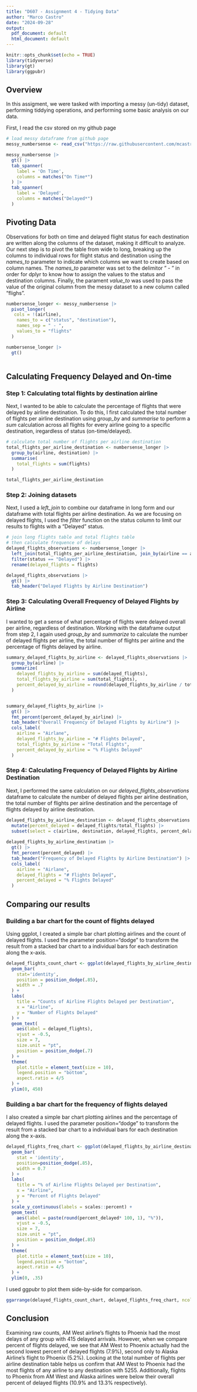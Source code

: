 ```yaml
---
title: "D607 - Assignment 4 - Tidying Data"
author: "Marco Castro"
date: "2024-09-28"
output:
  pdf_document: default
  html_document: default
---
```


```r
knitr::opts_chunk$set(echo = TRUE)
library(tidyverse)
library(gt)
library(ggpubr)
```

## Overview
In this assigment, we were tasked with importing a messy (un-tidy) dataset, performing tiddying operations, and performing some basic analysis on our data. 

First, I read the csv stored on my github page
```r
# load messy dataframe from github page
messy_numbersense <- read_csv("https://raw.githubusercontent.com/mcastro64/d607-assignments/refs/heads/master/assignment-04/assigment4_data.csv")

messy_numbersense |>
  gt() |>
  tab_spanner(
    label = 'On Time',
    columns = matches("On Time*")
  ) |>
  tab_spanner(
    label = 'Delayed',
    columns = matches("Delayed*")
  )
```

## Pivoting Data

Observations for both on time and delayed flight status for each destination are written along the columns of the dataset, making it difficult to analyze. Our next step is to pivot the table from wide to long, breaking up the columns to individual rows for flight status and destination using the _names_to_ parameter to indicate which columns we want to create based on column names. The _names_to_ parameter was set to the delimitor " - " in order for dplyr to know how to assign the values to the status and destination columns. Finally, the parament _value_to_ was used to pass the value of the original column from the messy dataset to a new column called "flighs".


```r
numbersense_longer <- messy_numbersense |>
  pivot_longer(
   cols = !(airline),
    names_to = c("status", "destination"), 
    names_sep = " - ",
    values_to = "flights"
  )

numbersense_longer |>
  gt()
    
```
## Calculating Frequency Delayed and On-time

### Step 1: Calculating total flights by destination airline

Next, I wanted to be able to calculate the percentage of flights that were delayed by airline destination. To do this, I first calculated the total number of flights per airline destination using _group_by_ and _summarise_ to perform a _sum_ calculation across all flights for every airline going to a specific destination, iregardless of status (on-time/delayed).

```r
# calculate total number of flights per airline destination
total_flights_per_airline_destination <- numbersense_longer |>
  group_by(airline, destination) |>
  summarise(
    total_flights = sum(flights)
  )

total_flights_per_airline_destination 
```

### Step 2: Joining datasets

Next, I used a _left_join_ to combine our dataframe in long form and our dataframe with total flights per airline destination. As we are focusing on delayed flights, I used the _filter_ function on the status column to limit our results to flights with a "Delayed" status. 

```r
# join long flights table and total flights table
# then calculate frequence of delays
delayed_flights_observations <- numbersense_longer |>
  left_join(total_flights_per_airline_destination, join_by(airline == airline, destination == destination)) |>
  filter(status == "Delayed") |>
  rename(delayed_flights = flights)

delayed_flights_observations |>
  gt() |>
  tab_header("Delayed Flights by Airline Destination") 
```

### Step 3: Calculating Overall Frequency of Delayed Flights by Airline

I wanted to get a sense of what percentage of flights were delayed overall per airline, regardless of destination. Working with the dataframe output from step 2, I again used _group_by_ and _summarize_ to calculate the number of delayed flights per airline, the total number of flights per airline and the percentage of flights delayed by airline.

```r

summary_delayed_flights_by_airline <- delayed_flights_observations |>
  group_by(airline) |>
  summarize(
    delayed_flights_by_airline = sum(delayed_flights),
    total_flights_by_airline = sum(total_flights),
    percent_delayed_by_airline = round(delayed_flights_by_airline / total_flights_by_airline, 3)
  )


summary_delayed_flights_by_airline |>
  gt() |>
  fmt_percent(percent_delayed_by_airline) |>
  tab_header("Overall Frequency of Delayed Flights by Airline") |>
  cols_label(
    airline = "Airlane",
    delayed_flights_by_airline = "# Flights Delayed",
    total_flights_by_airline = "Total Flights",
    percent_delayed_by_airline = "% Flights Delayed"
  )
```

### Step 4: Calculating Frequency of Delayed Flights by Airline Destination
Next, I performed the same calculation on our _delayed_flights_observations_ dataframe to calculate the number of delayed flights per airline destination, the total number of flights per airline destination and the percentage of flights delayed by airline destination.

```r
delayed_flights_by_airline_destination <- delayed_flights_observations |>
  mutate(percent_delayed = delayed_flights/total_flights) |>
  subset(select = c(airline, destination, delayed_flights, percent_delayed))
  
delayed_flights_by_airline_destination |>
  gt() |>
  fmt_percent(percent_delayed) |>
  tab_header("Frequency of Delayed Flights by Airline Destination") |>
  cols_label(
    airline = "Airlane",
    delayed_flights = "# Flights Delayed",
    percent_delayed = "% Flights Delayed"
  )
```
## Comparing our results

### Building a bar chart for the count of flights delayed

Using ggplot, I created a simple bar chart plotting airlines and the count of delayed flights. I used the parameter position="dodge" to transform the result from a stacked bar chart to a individual bars for each destination along the x-axis.

```r
delayed_flights_count_chart <- ggplot(delayed_flights_by_airline_destination, aes(x=airline, y=delayed_flights, fill=destination)) +
  geom_bar(
    stat='identity', 
    position = position_dodge(.85),
    width = .7
  ) +
  labs(
    title = "Counts of Airline Flights Delayed per Destination",
    x = "Airline",
    y = "Number of Flights Delayed"
  ) +
  geom_text(
    aes(label = delayed_flights), 
    vjust = -0.5,
    size = 7,
    size.unit = "pt",
    position = position_dodge(.7)
  ) +
  theme(
    plot.title = element_text(size = 10),
    legend.position = "bottom",
    aspect.ratio = 4/5
  ) +
  ylim(0, 450)
```

### Building a bar chart for the frequency of flights delayed

I also created a simple bar chart plotting airlines and the percentage of delayed flights. I used the parameter position="dodge" to transform the result from a stacked bar chart to a individual bars for each destination along the x-axis.

```r
delayed_flights_freq_chart <- ggplot(delayed_flights_by_airline_destination, aes(x=airline, y=percent_delayed, fill=destination)) +
  geom_bar(
    stat = 'identity', 
    position=position_dodge(.85),
    width = 0.7
  ) +
  labs(
    title = "% of Airline Flights Delayed per Destination",
    x = "Airline",
    y = "Percent of Flights Delayed"
  ) + 
  scale_y_continuous(labels = scales::percent) + 
  geom_text(
    aes(label = paste(round(percent_delayed* 100, 1), "%")), 
    vjust = -0.5,
    size = 7,
    size.unit = "pt",
    position = position_dodge(.85)
  ) +
  theme(
    plot.title = element_text(size = 10),
    legend.position = "bottom",
    aspect.ratio = 4/5
  ) +
  ylim(0, .35)

```

I used ggpubr to plot them side-by-side for comparison.

```r

ggarrange(delayed_flights_count_chart, delayed_flights_freq_chart, ncol=2, common.legend = TRUE, legend="bottom")

```
## Conclusion 
Examining raw counts, AM West airline's flights to Phoenix had the most delays of any group with 415 delayed arrivals. However, when we compare percent of flights delayed, we see that AM West to Phoenix actually had the second lowest percent of delayed flights (7.9%), second only to Alaska Airline's flight to Phoenix (5.2%). Looking at the total number of flights per airline destination table helps us confirm that AM West to Phoenix had the most flights of any airline to any destination with 5255. Additionally, flights to Phoenix from AM West and Alaska airlines were below their overall percent of delayed flights (10.9% and 13.3% respectively). 

